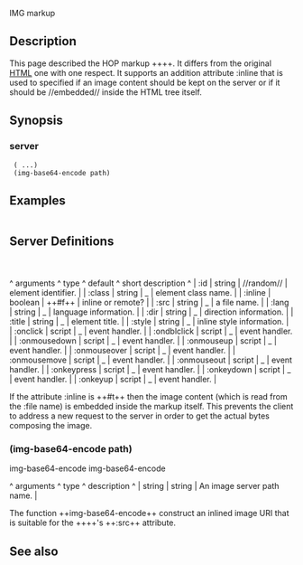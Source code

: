 <doc> IMG markup

== Description ==

This page described the HOP markup ++<IMG>++. It differs from the original
[[http://www.w3.org/TR/html4/|HTML]] one with one respect. It supports
an addition attribute :inline that is used to specified if an image
content should be kept on the server or if it should be //embedded//
inside the HTML tree itself.

== Synopsis ==

=== server ===

  (<IMG> ...)
  (img-base64-encode path)

== Examples ==

<example><IMG></example>

== Server Definitions ==
<server>

=== <IMG> ===
<markup> <IMG>

<arguments>
^  arguments    ^   type     ^   default    ^  short description                   ^
| :id           |  string    |  //random//  | element identifier.                  |
| :class        |  string    |     _        | element class name.                  |
| :inline       |  boolean   |   ++#f++     | inline or remote?                    |
| :src          |  string    |     _        | a file name.                         |
| :lang         |  string    |     _        | language information.                |
| :dir          |  string    |     _        | direction information.               |
| :title        |  string    |     _        | element title.                       |
| :style        |  string    |     _        | inline style information.            |
| :onclick      |  script    |     _        | event handler.                       |
| :ondblclick   |  script    |     _        | event handler.                       |
| :onmousedown  |  script    |     _        | event handler.                       |
| :onmouseup    |  script    |     _        | event handler.                       |
| :onmouseover  |  script    |     _        | event handler.                       |
| :onmousemove  |  script    |     _        | event handler.                       |
| :onmouseout   |  script    |     _        | event handler.                       |
| :onkeypress   |  script    |     _        | event handler.                       |
| :onkeydown    |  script    |     _        | event handler.                       |
| :onkeyup      |  script    |     _        | event handler.                       |
</arguments>

If the attribute :inline is ++#t++ then the image content 
(which is read from the :file name) is embedded inside the markup
itself. This prevents the client to address a new request
to the server in order to get the actual bytes composing the image.

</markup>
</server>

=== (img-base64-encode path) ===
<procedure> img-base64-encode
<function> img-base64-encode

<arguments>
^  arguments  ^   type   ^   description                                   ^
| string      |  string  | An image server path name.                      |
</arguments>

The function ++img-base64-encode++ construct an inlined image URI that
is suitable for the ++<IMG>++'s ++:src++ attribute.
</procedure>

== See also ==
<see-also><IMG></see-also>

</doc>
